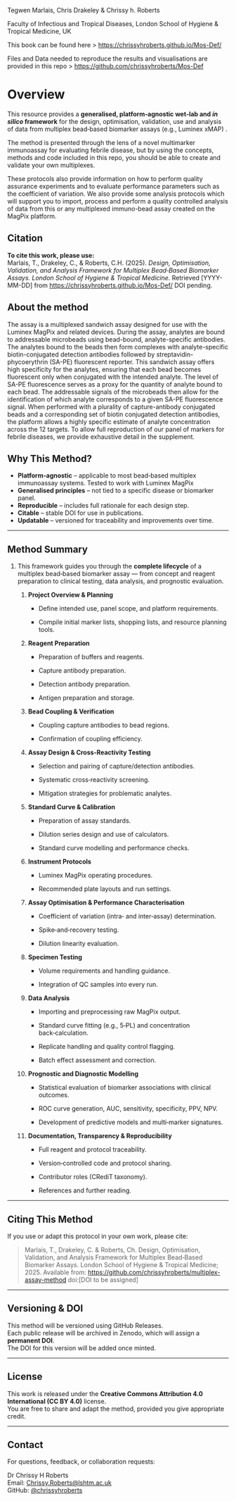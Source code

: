 Tegwen Marlais, Chris Drakeley & Chrissy h. Roberts

Faculty of Infectious and Tropical Diseases, London School of Hygiene & Tropical Medicine, UK

This book can be found here \> <https://chrissyhroberts.github.io/Mos-Def/>

Files and Data needed to reproduce the results and visualisations are provided in this repo \> <https://github.com/chrissyhroberts/Mos-Def>

# Overview

This resource provides a **generalised, platform‑agnostic wet‑lab and *in silico* framework** for the design, optimisation, validation, use and analysis of data from multiplex bead‑based biomarker assays (e.g., Luminex xMAP) .

The method is presented through the lens of a novel multimarker immunoassay for evaluating febrile disease, but by using the concepts, methods and code included in this repo, you should be able to create and validate your own multiplexes.

These protocols also provide information on how to perform quality assurance experiments and to evaluate performance parameters such as the coefficient of variation. We also provide some analysis protocols which will support you to import, process and perform a quality controlled analysis of data from this or any multiplexed immuno-bead assay created on the MagPix platform.

## Citation

**To cite this work, please use:**\
Marlais, T., Drakeley, C., & Roberts, C.H. (2025). *Design, Optimisation, Validation, and Analysis Framework for Multiplex Bead‑Based Biomarker Assays. London School of Hygiene & Tropical Medicine.* Retrieved \[YYYY-MM-DD\] from <https://chrissyhroberts.github.io/Mos-Def/> DOI pending.

## About the method

The assay is a multiplexed sandwich assay designed for use with the Luminex MagPix and related devices. During the assay, analytes are bound to addressable microbeads using bead-bound, analyte-specific antibodies. The analytes bound to the beads then form complexes with analyte-specific biotin-conjugated detection antibodies followed by streptavidin-phycoerythrin (SA-PE) fluorescent reporter. This sandwich assay offers high specificity for the analytes, ensuring that each bead becomes fluorescent only when conjugated with the intended analyte. The level of SA-PE fluorescence serves as a proxy for the quantity of analyte bound to each bead. The addressable signals of the microbeads then allow for the identification of which analyte corresponds to a given SA-PE fluorescence signal. When performed with a plurality of capture-antibody conjugated beads and a corresponding set of biotin conjugated detection antibodies, the platform allows a highly specific estimate of analyte concentration across the 12 targets. To allow full reproduction of our panel of markers for febrile diseases, we provide exhaustive detail in the supplement.

## Why This Method?

-   **Platform‑agnostic** – applicable to most bead‑based multiplex immunoassay systems. Tested to work with Luminex MagPix
-   **Generalised principles** – not tied to a specific disease or biomarker panel.
-   **Reproducible** – includes full rationale for each design step.
-   **Citable** – stable DOI for use in publications.
-   **Updatable** – versioned for traceability and improvements over time.

------------------------------------------------------------------------

## Method Summary

1.  This framework guides you through the **complete lifecycle** of a multiplex bead‑based biomarker assay — from concept and reagent preparation to clinical testing, data analysis, and prognostic evaluation.
    1.  **Project Overview & Planning**

        -   Define intended use, panel scope, and platform requirements.

        -   Compile initial marker lists, shopping lists, and resource planning tools.

    2.  **Reagent Preparation**

        -   Preparation of buffers and reagents.

        -   Capture antibody preparation.

        -   Detection antibody preparation.

        -   Antigen preparation and storage.

    3.  **Bead Coupling & Verification**

        -   Coupling capture antibodies to bead regions.

        -   Confirmation of coupling efficiency.

    4.  **Assay Design & Cross‑Reactivity Testing**

        -   Selection and pairing of capture/detection antibodies.

        -   Systematic cross‑reactivity screening.

        -   Mitigation strategies for problematic analytes.

    5.  **Standard Curve & Calibration**

        -   Preparation of assay standards.

        -   Dilution series design and use of calculators.

        -   Standard curve modelling and performance checks.

    6.  **Instrument Protocols**

        -   Luminex MagPix operating procedures.

        -   Recommended plate layouts and run settings.

    7.  **Assay Optimisation & Performance Characterisation**

        -   Coefficient of variation (intra‑ and inter‑assay) determination.

        -   Spike‑and‑recovery testing.

        -   Dilution linearity evaluation.

    8.  **Specimen Testing**

        -   Volume requirements and handling guidance.

        -   Integration of QC samples into every run.

    9.  **Data Analysis**

        -   Importing and preprocessing raw MagPix output.

        -   Standard curve fitting (e.g., 5‑PL) and concentration back‑calculation.

        -   Replicate handling and quality control flagging.

        -   Batch effect assessment and correction.

    10. **Prognostic and Diagnostic Modelling**

        -   Statistical evaluation of biomarker associations with clinical outcomes.

        -   ROC curve generation, AUC, sensitivity, specificity, PPV, NPV.

        -   Development of predictive models and multi‑marker signatures.

    11. **Documentation, Transparency & Reproducibility**

        -   Full reagent and protocol traceability.

        -   Version‑controlled code and protocol sharing.

        -   Contributor roles (CRediT taxonomy).

        -   References and further reading.

------------------------------------------------------------------------

## Citing This Method

If you use or adapt this protocol in your own work, please cite:

> Marlais, T., Drakeley, C. & Roberts, Ch. Design, Optimisation, Validation, and Analysis Framework for Multiplex Bead‑Based Biomarker Assays. London School of Hygiene & Tropical Medicine; 2025. Available from: <https://github.com/chrissyhroberts/multiplex-assay-method> doi:\[DOI to be assigned\]

------------------------------------------------------------------------

## Versioning & DOI

This method will be versioned using GitHub Releases.\
Each public release will be archived in Zenodo, which will assign a **permanent DOI**.\
The DOI for this version will be added once minted.

------------------------------------------------------------------------

## License

This work is released under the **Creative Commons Attribution 4.0 International (CC BY 4.0)** license.\
You are free to share and adapt the method, provided you give appropriate credit.

------------------------------------------------------------------------

## Contact

For questions, feedback, or collaboration requests:

Dr Chrissy H Roberts\
Email: [Chrissy.Roberts\@lshtm.ac.uk](mailto:Chrissy.Roberts@lshtm.ac.uk)\
GitHub: [\@chrissyhroberts](https://github.com/chrissyhroberts)
